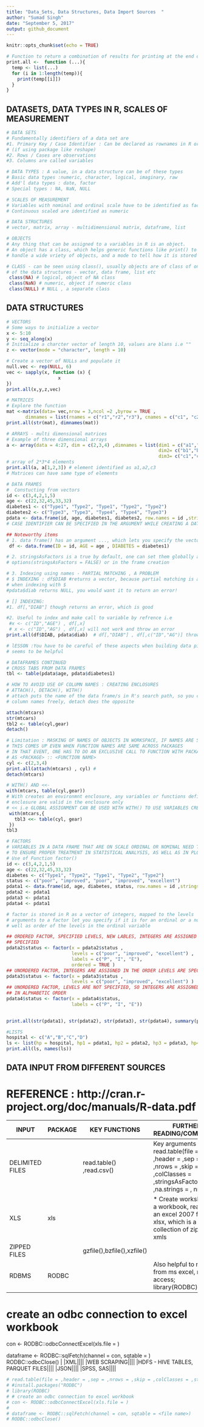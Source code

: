```yaml
---
title: "Data_Sets, Data Structures, Data Import Sources  "
author: "Sumad Singh"
date: "September 5, 2017"
output: github_document
---
```


```r
knitr::opts_chunk$set(echo = TRUE)
```
  
```r
# Function to return a combination of results for printing at the end of a section
print.all <-  function (...){
  temp <- list(...)
  for (i in 1:length(temp)){
    print(temp[[i]])
  }
}


```

## DATASETS, DATA TYPES IN R, SCALES OF MEASUREMENT

```r
# DATA SETS
# Fundamentally identifiers of a data set are 
#1. Primary Key / Case Identifier : Can be declared as rownames in R or id variables 
# (if using package like reshape)
#2. Rows / Cases are observations
#3. Columns are called variables

# DATA TYPES : A value, in a data structure can be of these types
# Basic data types :numeric, character, logical, imaginary, raw
# Add'l data types : date, factor
# Special types : NA, NaN, NULL

# SCALES OF MEASUREMENT
# Variables with nominal and ordinal scale have to be identified as factors
# Continuous scaled are identified as numeric

# DATA STRUCTURES
# vector, matrix, array - multidimensional matrix, dataframe, list

# OBJECTS 
# Any thing that can be assigned to a variables in R is an object.
# An object has a class, which helps generic functions like print() to 
# handle a wide vriety of objects, and a mode to tell how it is stored

# CLASS - can be seen using class(), usually objects are of class of one
# of the data structures - vector, data frame, list etc
 class(NA) # logical, object of NA class
 class(NaN) # numeric, object if numeric class
 class(NULL) # NULL , a separate class

```
## DATA STRUCTURES

```r
# VECTORS
# Some ways to initialize a vector
x <- 5:10
y <- seq_along(x)
# Initialize a charcter vector of length 10, values are blans i.e ""
z <- vector(mode = "character", length = 10)

# Create a vector of NULLs and populate it
null.vec <- rep(NULL, 6)
vec <- sapply(x, function (x) {
                   x            
})
print.all(x,y,z,vec)
```

```r
# MATRICES 
# Explore the function
mat <-matrix(data= vec,nrow = 3,ncol =2 ,byrow = TRUE ,
       dimnames = list(rnames = c("r1","r2","r3"), cnames = c("c1", "c2")) )
print.all(str(mat), dimnames(mat))
```

```r
# ARRAYS - multi dimensional matrices
# Example of three dimensional arrays
a <- array(data = 4:27, dim = c(2,3,4) ,dimnames = list(dim1 = c("a1","a2"), 
                                                        dim2= c("b1","b2", "b3"),
                                                        dim3= c("c1","c2", "c3", "c4"))) 
# array of 2*3*4 elements
print.all(a, a[1,2,3]) # element identified as a1,a2,c3
# Matrices can have same type of elements
```

```r
# DATA FRAMES
#  Constucting from vectors
id <- c(3,4,2,1,5)
age <- c(22,32,45,33,32)
diabetes1 <- c("Type1", "Type2", "Type1", "Type2", "Type2")
diabetes2 <- c("Type3", "Type3", "Type4", "Type4", "Type3")
pdata <- data.frame(id, age, diabetes1, diabetes2, row.names = id ,stringsAsFactors = FALSE)
# CASE IDENTIFIER CAN BE SPECIFIED IN THE ARGUMENT WHILE CREATING A DATA FRAME

## Noteworthy items
# 1. data frame() has an argument ..., which lets you specify the vectors as columns i.e
 df <- data.frame(ID = id, AGE = age , DIABETES = diabetes1)

# 2. stringsAsFactors is a true by default, one can set them globally as 
# options(stringsAsFactors = FALSE) or in the frame creation

# 3. Indexing using names - PARTIAL MATCHING , A PROBLEM
# $ INDEXING : df$DIAB #returns a vector, because partial matching is applied on column names
# when indexing with $
#pdata$diab returns NULL, you would want it to return an error!

# [] INDEXING:
#1. df[,"DIAB"] though returns an error, which is good

#2. Useful to index and make call to variable by refrence i.e
 #x <- c("ID","AGE") , df[,x] 
 # x <- c("ID","AG") , df[,x] will not work and throw an error
print.all(df$DIAB, pdata$diab)  # df[,"DIAB"] , df[,c("ID","AG")] throw error

# lESSON :You have to be careful of these aspects when building data pipelines, using []
# seems to be helpful
```

```r
# DATAFRAMES CONTINUED
# CROSS TABS FROM DATA FRAMES 
tbl <- table(pdata$age, pdata$diabetes1)

# HOW TO AVOID USE OF COLUMN NAMES : CREATING ENCLOSURES
# ATTACH(), DETACH(), WITH()
# attach puts the name of the data frame/s in R's search path, so you can use the 
# column names freely, detach does the opposite

attach(mtcars)
str(mtcars)
tbl2 <- table(cyl,gear)
detach()

# Limitation : MASKING OF NAMES OF OBJECTS IN WORKSPACE, IF NAMES ARE SAME
# THIS COMES UP EVEN WHEN FUNCTION NAMES ARE SAME ACROSS PACKAGES
# IN THAT EVENT, ONE HAS TO DO AN EXCLUSIVE CALL TO FUNCTION WITH PACKAGE NAME
# AS <PACKAGE> :: <FUNCTION NAME>
cyl <- c(2,3,4)
print.all(attach(mtcars) , cyl) # 
detach(mtcars)

# WITH() AND <<-
with(mtcars, table(cyl,gear))
# With creates an environmnt enclosure, any variables or functions defined in the 
# enclosure are valid in the enclosure only
# << i.e GLOBAL ASSIGNMENT CAN BE USED WITH WITH() TO USE VARIABLES CREATED OUTSIDE THE ENCLOSURE
 with(mtcars,{
   tbl3 <<- table(cyl, gear)
 })
tbl3


```

```r
# FACTORS
# VARIABLES IN A DATA FRAME THAT ARE ON SCALE ORDINAL OR NOMINAL NEED TO BE DECLARED AS FACTORS,
# TO ENSURE PROPER TREATMENT IN STATISTICAL ANALYSIS, AS WELL AS IN PLOTTING
# Use of Function factor()
id <- c(3,4,2,1,5)
age <- c(22,32,45,33,32)
diabetes <- c("Type1", "Type2", "Type1", "Type2", "Type2")
status <- c("poor", "improved", "poor", "improved", "excellent")
pdata1 <- data.frame(id, age, diabetes, status, row.names = id ,stringsAsFactors = FALSE)
pdata2 <- pdata1
pdata3 <- pdata1
pdata4 <- pdata1

# factor is stored in R as a vector of integers, mapped to the levels
# arguments to a factor let you specify if it is for an ordinal or a nominal scale variable, as 
# well as order of the levels in the ordinal variable

## ORDERED FACTOR, SPECIFIED LEVELS, NEW LABLES, INTEGERS ARE ASSIGNED IN THE ORDER THE LEVELS ARE
## SPECIFIED
pdata2$status <- factor(x = pdata2$status ,
                        levels = c("poor", "improved", "excellent") ,
                        labels = c("P", "I", "E"),
                        ordered = TRUE )
## UNORDERED FACTOR, INTEGERS ARE ASSIGNED IN THE ORDER LEVELS ARE SPECIFIED
pdata3$status <- factor(x = pdata3$status ,
                        levels = c("poor", "improved", "excellent") )
## UNORDERED FACTOR, LEVELS ARE NOT SPECIFIED, SO INTEGERS ARE ASSIGNED
## IN ALPHABETIC ORDER
pdata4$status <- factor(x = pdata4$status, 
                        labels = c("P", "I", "E"))
                        

print.all(str(pdata1), str(pdata2), str(pdata3), str(pdata4), summary(pdata4))

```

```r
#LISTS
hospital <- c("A","B","C","D")
ls <- list(hp = hospital, hp1 = pdata1, hp2 = pdata2, hp3 = pdata3, hp4 = pdata4)
print.all(ls, names(ls))

```

## DATA INPUT FROM DIFFERENT SOURCES

# REFERENCE : http://cran.r-project.org/doc/manuals/R-data.pdf

|INPUT|PACKAGE|KEY FUNCTIONS|FURTHER READING/COMMENTS|
|---|---|---|---|
|DELIMITED FILES| | read.table() ,read.csv()|Key arguments : read.table(file = ,header = ,sep = ,nrows = ,skip = ,colClasses = ,stringsAsFactors = ,na.strings = , nrow = )|
|XLS|xls||* Create worksheets in a workbook, read from an excel 2007 file i.e xlsx, which is a collection of zipped xmls|
|ZIPPED FILES||gzfile(),bzfile(),xzfile()||
|RDBMS|RODBC||Also helpful to read from ms excel, ms access; library(RODBC)
# create an odbc connection to excel workbook
con <- RODBC::odbcConnectExcel(xls.file = )

dataframe <- RODBC::sqlFetch(channel = con, sqtable = <file name>)
RODBC::odbcClose()
|
|XML||||
|WEB SCRAPING||||
|HDFS - HIVE TABLES, PARQUET FILES||||
|JSON||||
|SPSS, SAS||||

```r
# read.table(file = ,header = ,sep = ,nrows = ,skip = ,colClasses = ,stringsAsFactors = ,na.strings = ,)
# #install.packages("RODBC")
# library(RODBC)
# # create an odbc connection to excel workbook
# con <- RODBC::odbcConnectExcel(xls.file = )
# 
# dataframe <- RODBC::sqlFetch(channel = con, sqtable = <file name>)
# RODBC::odbcClose()
```

